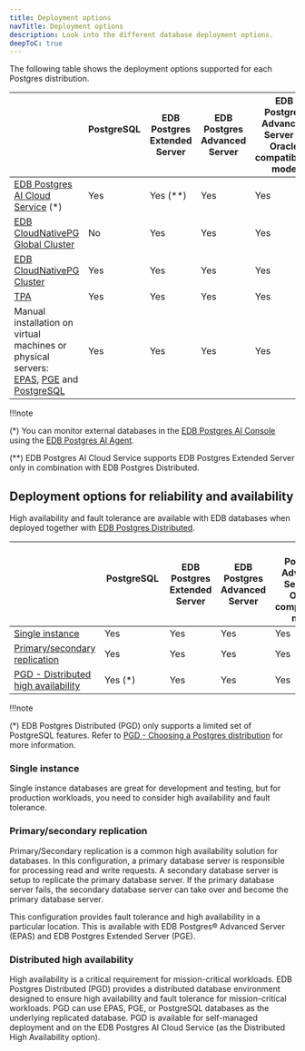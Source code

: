 ```yaml
---
title: Deployment options
navTitle: Deployment options
description: Look into the different database deployment options.
deepToC: true
---
```


The following table shows the deployment options supported for each Postgres distribution.

|                                                                                                                                                                                          | PostgreSQL                      | EDB Postgres Extended Server | EDB Postgres Advanced Server | EDB Postgres Advanced Server in Oracle compatibility mode |
| ---------------------------------------------------------------------------------------------------------------------------------------------------------------------------------------- | ------------------------------- | ---------------------------- | ---------------------------- | --------------------------------------------------------- |
| [EDB Postgres AI Cloud Service](/edb-postgres-ai/cloud-service/) (\*)                                                                                                                    | Yes                             | Yes (\*\*)                   | Yes                          | Yes                                                       |
| [EDB CloudNativePG Global Cluster](/postgres_distributed_for_kubernetes/latest/)                                                                                                         | No                              | Yes                          | Yes                          | Yes                                                       |
| [EDB CloudNativePG Cluster](/postgres_for_kubernetes/latest/)                                                                                                                            | Yes                             | Yes                          | Yes                          | Yes                                                       |
| [TPA](/tpa/latest/)                                                                                                                                                                      | Yes                             | Yes                          | Yes                          | Yes                                                       |
| Manual installation on virtual machines or physical servers: <br/> [EPAS](/epas/latest/installing/), [PGE](/pge/latest/installing/) and [PostgreSQL](/supported-open-source/postgresql/) | Yes                             | Yes                          | Yes                          | Yes                                                       |

[add HCP as a deployment option when it releases]: #

!!!note

   (\*) You can monitor external databases in the [EDB Postgres AI Console](../console) using the [EDB Postgres AI Agent](../console/estate/agent/).

   (\*\*) EDB Postgres AI Cloud Service supports EDB Postgres Extended Server only in combination with EDB Postgres Distributed.

## Deployment options for reliability and availability

High availability and fault tolerance are available with EDB databases when deployed together with [EDB Postgres Distributed](/pgd/latest).

|                                                                       | PostgreSQL                         | EDB Postgres Extended Server | EDB Postgres Advanced Server | EDB Postgres Advanced Server in Oracle compatibility mode |
| --------------------------------------------------------------------- | ---------------------------------- | ---------------------------- | ---------------------------- | --------------------------------------------------------- |
| [Single instance](#single-instance)                                   | Yes                                | Yes                          | Yes                          | Yes                                                       |
| [Primary/secondary replication](#primarysecondary-replication)        | Yes                                | Yes                          | Yes                          | Yes                                                       |
| [PGD - Distributed high availability](#distributed-high-availability) | Yes (\*)                           | Yes                          | Yes                          | Yes                                                       |

!!!note

   (\*) EDB Postgres Distributed (PGD) only supports a limited set of PostgreSQL features. Refer to [PGD - Choosing a Postgres distribution](/pgd/5.8/planning/choosing_server/) for more information.

### Single instance

Single instance databases are great for development and testing, but for
production workloads, you need to consider high availability and fault
tolerance.

### Primary/secondary replication

Primary/Secondary replication is a common high availability solution for
databases. In this configuration, a primary database server is responsible for
processing read and write requests. A secondary database server is setup to
replicate the primary database server. If the primary database server fails, the
secondary database server can take over and become the primary database server. 

This configuration provides fault tolerance and high availability in a
particular location. This is available with EDB Postgres® Advanced Server (EPAS)
and EDB Postgres Extended Server (PGE). 

### Distributed high availability

High availability is a critical requirement for mission-critical workloads. EDB
Postgres Distributed (PGD) provides a distributed database environment designed
to ensure high availability and fault tolerance for mission-critical workloads.
PGD can use EPAS, PGE, or PostgreSQL databases as the underlying replicated
database. PGD is available for self-managed deployment and on the EDB Postgres
AI Cloud Service (as the Distributed High Availability option).
